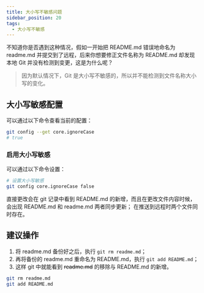 ```yaml
---
title: 大小写不敏感问题
sidebar_position: 20
tags:
  - 大小写不敏感
---
```


<Author cost={3} publish="2024-1-10 0:6" update="" />

不知道你是否遇到这种情况，假如一开始把 README.md 错误地命名为 readme.md 并提交到了远程，后来你想要修正文件名称为 README.md 却发现本地 Git 并没有检测到变更，这是为什么呢？

> 因为默认情况下，Git 是大小写不敏感的，所以并不能检测到文件名称大小写的变化。

## 大小写敏感配置

可以通过以下命令查看当前的配置：

```Bash
git config --get core.ignoreCase
# true

```

### 启用大小写敏感

可以通过以下命令设置：

```Bash
# 设置大小写敏感
git config core.ignoreCase false
```

直接更改会在 git 记录中看到 README.md 的新增，而且在更改文件内容时候，会出现 README.md 和 readme.md 两者同步更新；
在推送到远程时两个文件同时存在。

## 建议操作

1. 将 readme.md 备份好之后，执行 `git rm readme.md`；
2. 再将备份的 readme.md 重命名为 README.md，执行 `git add README.md`；
3. 这样 git 中就能看到 ~~readme.md~~ 的移除与 README.md 的新增。

```Bash
git rm readme.md
git add README.md
```
